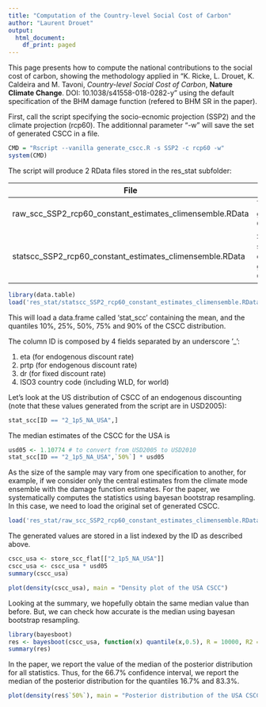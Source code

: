 ```yaml
---
title: "Computation of the Country-level Social Cost of Carbon"
author: "Laurent Drouet"
output:
  html_document:
    df_print: paged
---
```


This page presents how to compute the national contributions to 
the social cost of carbon, showing the methodology applied in 
"K. Ricke, L. Drouet, K. Caldeira and M. Tavoni, 
*Country-level Social Cost of Carbon*,
**Nature Climate Change**.
DOI: 10.1038/s41558-018-0282-y"
using the default specification of the BHM damage
function (refered to BHM SR in the paper).

First, call the script specifying the socio-ecnomic projection (SSP2) and 
the climate projection (rcp60). 
The additionnal parameter "-w" will save the set of generated CSCC in a file.


```r
CMD = "Rscript --vanilla generate_cscc.R -s SSP2 -c rcp60 -w"
system(CMD)
```

The script will produce 2 RData files stored in the res_stat subfolder:

File  | Content
------------- | -------------
raw_scc_SSP2_rcp60_constant_estimates_climensemble.RData  | The generated CSCCs
statscc_SSP2_rcp60_constant_estimates_climensemble.RData  | Some statistics on the generated CSCCs


```r
library(data.table)
load('res_stat/statscc_SSP2_rcp60_constant_estimates_climensemble.RData')
```

This will load a data.frame called 'stat_scc' containing the mean, and the quantiles
10%, 25%, 50%, 75% and 90% of the CSCC distribution.

The column ID is composed by 4 fields separated by an underscore '_':

1. eta (for endogenous discount rate)
2. prtp (for endogenous discount rate)
3. dr (for fixed discount rate)
4. ISO3 country code (including WLD, for world)

Let's look at the US distribution of CSCC of an endogenous discounting (note that these values generated  from the script are in USD2005):

```r
stat_scc[ID == "2_1p5_NA_USA",] 
```

The median estimates of the CSCC for the USA is 

```r
usd05 <- 1.10774 # to convert from USD2005 to USD2010
stat_scc[ID == "2_1p5_NA_USA",`50%`] * usd05 
```

As the size of the sample may vary from one specification to another, for example, if we consider only the central estimates from the climate mode ensemble with the damage function estimates. For the paper, we systematically computes the statistics using bayesan bootstrap resampling. In this case, we need
to load the original set of generated CSCC.

```r
load('res_stat/raw_scc_SSP2_rcp60_constant_estimates_climensemble.RData')
```

The generated values are stored in a list indexed by the ID as described above.

```r
cscc_usa <- store_scc_flat[["2_1p5_NA_USA"]]
cscc_usa <- cscc_usa * usd05
summary(cscc_usa)
```

```r
plot(density(cscc_usa), main = "Density plot of the USA CSCC")
```


Looking at the summary, we hopefully obtain the same median value than before. 
But, we can check how accurate is the median using bayesan bootstrap resampling.

```r
library(bayesboot)
res <- bayesboot(cscc_usa, function(x) quantile(x,0.5), R = 10000, R2 = 10000)
summary(res)
```

In the paper, we report the value of the median of the posterior distribution for all statistics.
Thus, for the 66.7% confidence interval, we report the median of the posterior
distribution for the quantiles 16.7% and 83.3%.

```r
plot(density(res$`50%`), main = "Posterior distribution of the USA CSCC median")
```

